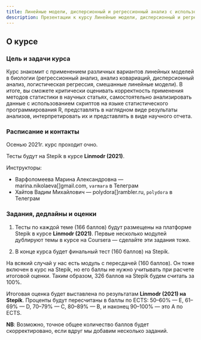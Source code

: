 ```yaml
---
title: Линейные модели, дисперсионный и регрессионный анализ с использованием R
description: Презентации к курсу Линейные модели, дисперсионный и регрессионный анализ с использованием R
---
```

 
## О курсе

### Цель и задачи курса

Курс знакомит с применением различных вариантов линейных моделей в биологии (регрессионный анализ, анализ ковариаций, дисперсионный анализ, логистическая регрессия, смешанные линейные модели). В итоге, вы сможете критически оценивать корректность применения методов статистики в научных статьях, самостоятельно анализировать данные с использованием скриптов на языке статистического программирования R, представлять в наглядном виде результаты анализов, интерпретировать их и представлять в виде научного отчета.

### Расписание и контакты

Осенью 2021г. курс проходит очно.

<!-- - 1 часть на Coursera по приглашению - приватная версия курса __"Знакомство с R и базовая статистика"__, с 10.09 по 11.10. -->
<!-- - 2 часть онлайн (в Zoom) c 12 октября 1--2 парой в понедельник и четверг.  -->

Тесты будут на Stepik в курсе __Linmodr (2021)__.

Инструкторы: 

- Варфоломеева Марина Александровна ---  marina.nikolaeva[]gmail.com, `varmara` в Телеграм
- Хайтов Вадим Михайлович --- polydora[]rambler.ru, `polydora` в Телеграм

### Задания, дедлайны и оценки

(1) Тесты по каждой теме (166 баллов) будут размещены на платформе Stepik в курсе __Linmodr (2021)__. Первые несколько модулей дублируют темы в курсе на Coursera --- сделайте эти задания тоже.

(2) В конце курса будет финальный тест (160 баллов) на Stepik.

На всякий случай у нас есть модуль с пересдачей (160 баллов). Он тоже включен в курс на Stepik, но его баллы не нужно учитывать при расчете итоговой оценки. Таким образом, 326 баллов на Stepik будем считать за 100%.

Итоговая оценка будет выставлена по результатам __Linmodr (2021) на Stepik__. Проценты будут пересчитаны в баллы по ECTS: 50--60% --- E, 61--69% --- D, 70--79% --- C, 80--89% --- B, и наконец 90--100% --- это A по ECTS.

**NB**: Возможно, точное общее количество баллов будет скорректировано, если вдруг мы добавим несколько заданий. 


